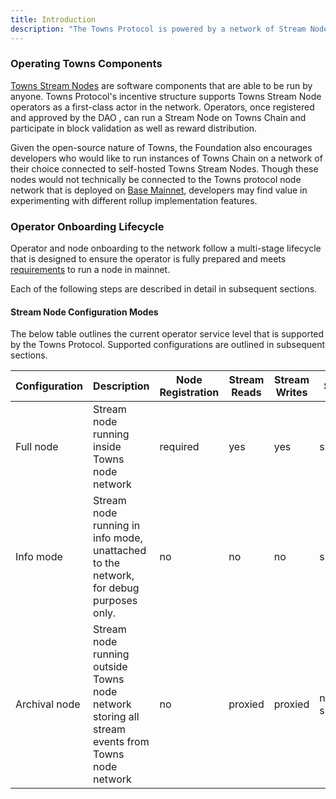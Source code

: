 ```yaml
---
title: Introduction
description: "The Towns Protocol is powered by a network of Stream Nodes that are registered on chain and run by Node Operators. This guide is intended as an introduction to getting started as an operator and running a node in the Towns network."
---
```


### Operating Towns Components

[Towns Stream Nodes](https://github.com/towns-protocol/towns/tree/main/core/node) are software components that are able to be run by anyone. Towns Protocol's incentive structure supports Towns Stream Node operators as a first-class actor in the network. Operators, once registered and approved by the DAO , can run a Stream Node on Towns Chain and participate in block validation as well as reward distribution.

Given the open-source nature of Towns, the Foundation also encourages developers who would like to run instances of Towns Chain on a network of their choice connected to self-hosted Towns Stream Nodes. Though these nodes would not technically be connected to the Towns protocol node network that is deployed on [Base Mainnet](https://basescan.org/), developers may find value in experimenting with different rollup implementation features.

### Operator Onboarding Lifecycle

Operator and node onboarding to the network follow a multi-stage lifecycle that is designed to ensure the operator is fully prepared and meets [requirements](/run/node-operator/system-requirements-installation) to run a node in mainnet. 

Each of the following steps are described in detail in subsequent sections.

<Steps>
<Step title="Register operator in Testnet">
</Step>
<Step title="DAO operator approval in Testnet">
</Step>
<Step title="Register node in Testnet">
</Step>
<Step title="Register operator in Mainnet">
</Step>
<Step title="Achieve sufficient TOWNS token delegation">
</Step>
<Step title="DAO operator approval in Mainnet">
</Step>
<Step title="Register node in Mainnet">
</Step>
<Step title="DAO operator activation in Mainnet">
</Step>
<Step title="Participate in TOWNS rewards distribution epochs">

</Step>
</Steps>

#### Stream Node Configuration Modes

The below table outlines the current operator service level that is supported by the Towns Protocol. Supported configurations are outlined in subsequent sections.

| Configuration   | Description                                                                                      | Node Registration     | Stream Reads         | Stream Writes        | Support             |
| --------------- | ------------------------------------------------------------------------------------------------ | --------------------- | -------------------- | -------------------- | ------------------- |
| Full node       | Stream node running inside Towns node network                                                   | required | yes                  | yes                  | supported         |
| Info mode       | Stream node running in info mode, unattached to the network, for debug purposes only.            | no                    | no      | no     | supported         |
| Archival node   | Stream node running outside Towns node network storing all stream events from Towns node network | no                    | proxied | proxied | not yet supported |